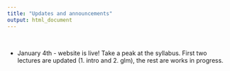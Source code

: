 ```yaml
---
title: "Updates and announcements"
output: html_document
---  
```

  

 <br> 
  


- January 4th - website is live! Take a peak at the syllabus. First two lectures are updated (1. intro and 2. glm), the rest are works in progress. 


